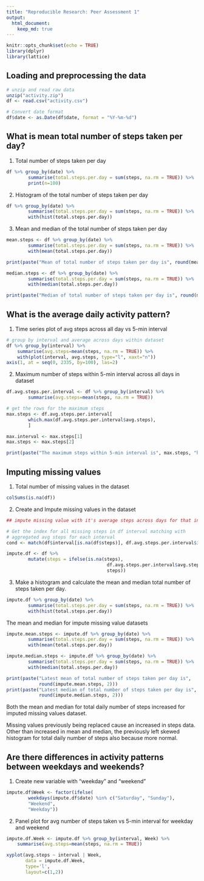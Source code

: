 ```yaml
---
title: "Reproducible Research: Peer Assessment 1"
output: 
  html_document:
    keep_md: true
---
```


```r
knitr::opts_chunk$set(echo = TRUE)
library(dplyr)
library(lattice)
```


## Loading and preprocessing the data
```r
# unzip and read raw data
unzip("activity.zip")
df <- read.csv("activity.csv")

# Convert date format
df$date <- as.Date(df$date, format = "%Y-%m-%d")

```


## What is mean total number of steps taken per day?

1. Total number of steps taken per day
```r
df %>% group_by(date) %>% 
        summarise(total.steps.per.day = sum(steps, na.rm = TRUE)) %>% 
        print(n=100)
```

2. Histogram of the total number of steps taken per day
```r
df %>% group_by(date) %>% 
        summarise(total.steps.per.day = sum(steps, na.rm = TRUE)) %>% 
        with(hist(total.steps.per.day))
```

3. Mean and median of the total number of steps taken per day
```r
mean.steps <- df %>% group_by(date) %>% 
        summarise(total.steps.per.day = sum(steps, na.rm = TRUE)) %>%
        with(mean(total.steps.per.day))

print(paste("Mean of total number of steps taken per day is", round(mean.steps, 2)))
```

```r
median.steps <- df %>% group_by(date) %>% 
        summarise(total.steps.per.day = sum(steps, na.rm = TRUE)) %>% 
        with(median(total.steps.per.day))

print(paste("Median of total number of steps taken per day is", round(median.steps, 2)))
```

## What is the average daily activity pattern?
1. Time series plot of avg steps across all day vs 5-min interval 
```r
# group by interval and average across days within dataset
df %>% group_by(interval) %>% 
    summarise(avg.steps=mean(steps, na.rm = TRUE)) %>% 
    with(plot(interval, avg.steps, type="l", xaxt="n"))
axis(1, at = seq(0, 2335, by=100), las=2)
```

2. Maximum number of steps within 5-min interval across all days in dataset
```r
df.avg.steps.per.interval <- df %>% group_by(interval) %>% 
        summarise(avg.steps=mean(steps, na.rm = TRUE))

# get the rows for the maximum steps
max.steps <- df.avg.steps.per.interval[
        which.max(df.avg.steps.per.interval$avg.steps),
        ]

max.interval <- max.steps[1]
max.steps <- max.steps[2]

print(paste("The maximum steps within 5-min interval is", max.steps, "happened at interval", max.interval))
```

## Imputing missing values
1. Total number of missing values in the dataset
```r
colSums(is.na(df))
```

2. Create and Impute missing values in the dataset
```r
## impute missing value with it's average steps across days for that interval

# Get the index for all missing steps in df interval matching with 
# aggregated avg steps for each interval
cond <- match(df$interval[is.na(df$steps)], df.avg.steps.per.interval$interval)

impute.df <- df %>% 
        mutate(steps = ifelse(is.na(steps),
                                     df.avg.steps.per.interval$avg.steps[cond],
                                     steps))
```

3. Make a histogram and calculate the mean and median total number of steps
taken per day.
```r
impute.df %>% group_by(date) %>% 
        summarise(total.steps.per.day = sum(steps, na.rm = TRUE)) %>% 
        with(hist(total.steps.per.day))
```


The mean and median for impute missing value datasets
```r
impute.mean.steps <- impute.df %>% group_by(date) %>% 
        summarise(total.steps.per.day = sum(steps, na.rm = TRUE)) %>%
        with(mean(total.steps.per.day))

impute.median.steps <- impute.df %>% group_by(date) %>% 
        summarise(total.steps.per.day = sum(steps, na.rm = TRUE)) %>% 
        with(median(total.steps.per.day))

print(paste("Latest mean of total number of steps taken per day is", 
            round(impute.mean.steps, 2)))
print(paste("Latest median of total number of steps taken per day is", 
            round(impute.median.steps, 2)))
```

Both the mean and median for total daily number of steps increased for imputed
missing values dataset.

Missing values previously being replaced cause an increased in steps data. 
Other than increased in mean and median, the previously left skewed histogram 
for total daily number of steps also because more normal.

## Are there differences in activity patterns between weekdays and weekends?

1. Create new variable with "weekday" and "weekend"
```r
impute.df$Week <- factor(ifelse(
        weekdays(impute.df$date) %in% c("Saturday", "Sunday"), 
        "Weekend", 
        "Weekday"))
```

2. Panel plot for avg number of steps taken vs 5-min interval for weekday and
weekend
```r
impute.df.Week <- impute.df %>% group_by(interval, Week) %>% 
    summarise(avg.steps=mean(steps, na.rm = TRUE))

xyplot(avg.steps ~ interval | Week, 
       data = impute.df.Week, 
       type='l', 
       layout=c(1,2))
```